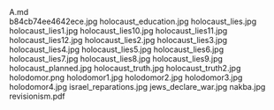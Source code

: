     
<div className="w-full md:max-w-[80rem] float-right italic">
	<MD_A_md />
	A.md
</div>
<PopImage className="sm:float-right clear-right m-auto sm:m-1 sm:ml-4" src={JPG_b84cb74ee4642ece_jpg} width={384} alt="b84cb74ee4642ece.jpg">
	b84cb74ee4642ece.jpg
</PopImage>
<PopImage className="sm:float-left clear-left m-auto sm:m-1 sm:mr-4" src={JPG_holocaust_education_jpg} width={384} alt="holocaust_education.jpg">
	holocaust_education.jpg
</PopImage>
<PopImage className="sm:float-right clear-right m-auto sm:m-1 sm:ml-4" src={JPG_holocaust_lies_jpg} width={384} alt="holocaust_lies.jpg">
	holocaust_lies.jpg
</PopImage>
<PopImage className="sm:float-left clear-left m-auto sm:m-1 sm:mr-4" src={JPG_holocaust_lies1_jpg} width={384} alt="holocaust_lies1.jpg">
	holocaust_lies1.jpg
</PopImage>
<PopImage className="sm:float-right clear-right m-auto sm:m-1 sm:ml-4" src={JPG_holocaust_lies10_jpg} width={384} alt="holocaust_lies10.jpg">
	holocaust_lies10.jpg
</PopImage>
<PopImage className="sm:float-left clear-left m-auto sm:m-1 sm:mr-4" src={JPG_holocaust_lies11_jpg} width={384} alt="holocaust_lies11.jpg">
	holocaust_lies11.jpg
</PopImage>
<PopImage className="sm:float-right clear-right m-auto sm:m-1 sm:ml-4" src={JPG_holocaust_lies12_jpg} width={384} alt="holocaust_lies12.jpg">
	holocaust_lies12.jpg
</PopImage>
<PopImage className="sm:float-left clear-left m-auto sm:m-1 sm:mr-4" src={JPG_holocaust_lies2_jpg} width={384} alt="holocaust_lies2.jpg">
	holocaust_lies2.jpg
</PopImage>
<PopImage className="sm:float-right clear-right m-auto sm:m-1 sm:ml-4" src={JPG_holocaust_lies3_jpg} width={384} alt="holocaust_lies3.jpg">
	holocaust_lies3.jpg
</PopImage>
<PopImage className="sm:float-left clear-left m-auto sm:m-1 sm:mr-4" src={JPG_holocaust_lies4_jpg} width={384} alt="holocaust_lies4.jpg">
	holocaust_lies4.jpg
</PopImage>
<PopImage className="sm:float-right clear-right m-auto sm:m-1 sm:ml-4" src={JPG_holocaust_lies5_jpg} width={384} alt="holocaust_lies5.jpg">
	holocaust_lies5.jpg
</PopImage>
<PopImage className="sm:float-left clear-left m-auto sm:m-1 sm:mr-4" src={JPG_holocaust_lies6_jpg} width={384} alt="holocaust_lies6.jpg">
	holocaust_lies6.jpg
</PopImage>
<PopImage className="sm:float-right clear-right m-auto sm:m-1 sm:ml-4" src={JPG_holocaust_lies7_jpg} width={384} alt="holocaust_lies7.jpg">
	holocaust_lies7.jpg
</PopImage>
<PopImage className="sm:float-left clear-left m-auto sm:m-1 sm:mr-4" src={JPG_holocaust_lies8_jpg} width={384} alt="holocaust_lies8.jpg">
	holocaust_lies8.jpg
</PopImage>
<PopImage className="sm:float-right clear-right m-auto sm:m-1 sm:ml-4" src={JPG_holocaust_lies9_jpg} width={384} alt="holocaust_lies9.jpg">
	holocaust_lies9.jpg
</PopImage>
<PopImage className="sm:float-left clear-left m-auto sm:m-1 sm:mr-4" src={JPG_holocaust_planned_jpg} width={384} alt="holocaust_planned.jpg">
	holocaust_planned.jpg
</PopImage>
<PopImage className="sm:float-right clear-right m-auto sm:m-1 sm:ml-4" src={JPG_holocaust_truth_jpg} width={384} alt="holocaust_truth.jpg">
	holocaust_truth.jpg
</PopImage>
<PopImage className="sm:float-left clear-left m-auto sm:m-1 sm:mr-4" src={JPG_holocaust_truth2_jpg} width={384} alt="holocaust_truth2.jpg">
	holocaust_truth2.jpg
</PopImage>
<PopImage className="sm:float-right clear-right m-auto sm:m-1 sm:ml-4" src={PNG_holodomor_png} width={384} alt="holodomor.png">
	holodomor.png
</PopImage>
<PopImage className="sm:float-left clear-left m-auto sm:m-1 sm:mr-4" src={JPG_holodomor1_jpg} width={384} alt="holodomor1.jpg">
	holodomor1.jpg
</PopImage>
<PopImage className="sm:float-right clear-right m-auto sm:m-1 sm:ml-4" src={JPG_holodomor2_jpg} width={384} alt="holodomor2.jpg">
	holodomor2.jpg
</PopImage>
<PopImage className="sm:float-left clear-left m-auto sm:m-1 sm:mr-4" src={JPG_holodomor3_jpg} width={384} alt="holodomor3.jpg">
	holodomor3.jpg
</PopImage>
<PopImage className="sm:float-right clear-right m-auto sm:m-1 sm:ml-4" src={JPG_holodomor4_jpg} width={384} alt="holodomor4.jpg">
	holodomor4.jpg
</PopImage>
<PopImage className="sm:float-left clear-left m-auto sm:m-1 sm:mr-4" src={JPG_israel_reparations_jpg} width={384} alt="israel_reparations.jpg">
	israel_reparations.jpg
</PopImage>
<PopImage className="sm:float-right clear-right m-auto sm:m-1 sm:ml-4" src={JPG_jews_declare_war_jpg} width={384} alt="jews_declare_war.jpg">
	jews_declare_war.jpg
</PopImage>
<PopImage className="sm:float-left clear-left m-auto sm:m-1 sm:mr-4" src={JPG_nakba_jpg} width={384} alt="nakba.jpg">
	nakba.jpg
</PopImage>
<EmbedFile src={PDF_revisionism_pdf} className="w-full md:w-[24rem] md:h-[36rem] float-right sm:m-1 sm:ml-4">
	revisionism.pdf
</EmbedFile>
